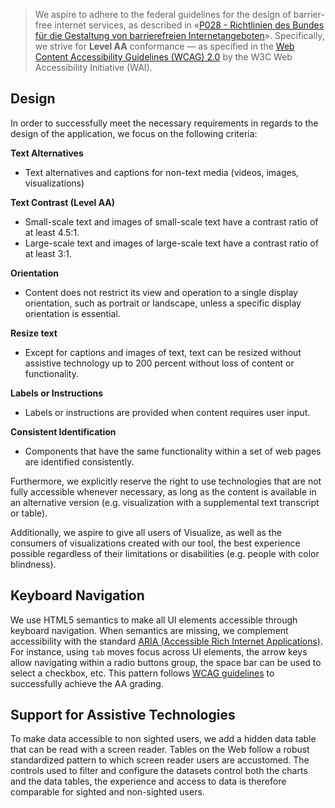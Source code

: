 > We aspire to adhere to the federal guidelines for the design of barrier-free internet services, as described in «[P028 - Richtlinien des Bundes für die Gestaltung von barrierefreien Internetangeboten](https://www.isb.admin.ch/isb/de/home/ikt-vorgaben/prozesse-methoden/p028-richtlinien_bund_gestaltung_barrierefreie_internetangebote.html)». Specifically, we strive for **Level AA** conformance — as specified in the [Web Content Accessibility Guidelines (WCAG) 2.0](https://www.w3.org/TR/WCAG20/) by the W3C Web Accessibility Initiative (WAI).

## Design

In order to successfully meet the necessary requirements in regards to the design of the application, we focus on the following criteria:

**Text Alternatives**

- Text alternatives and captions for non-text media (videos, images, visualizations)

**Text Contrast (Level AA)**

- Small-scale text and images of small-scale text have a contrast ratio of at least 4.5:1.
- Large-scale text and images of large-scale text have a contrast ratio of at least 3:1.

**Orientation**

- Content does not restrict its view and operation to a single display orientation, such as portrait or landscape, unless a specific display orientation is essential.

**Resize text**

- Except for captions and images of text, text can be resized without assistive technology up to 200 percent without loss of content or functionality.

**Labels or Instructions**

- Labels or instructions are provided when content requires user input.

**Consistent Identification**

- Components that have the same functionality within a set of web pages are identified consistently.

Furthermore, we explicitly reserve the right to use technologies that are not fully accessible whenever necessary, as long as the content is available in an alternative version (e.g. visualization with a supplemental text transcript or table).

Additionally, we aspire to give all users of Visualize, as well as the consumers of visualizations created with our tool, the best experience possible regardless of their limitations or disabilities (e.g. people with color blindness).

## Keyboard Navigation

We use HTML5 semantics to make all UI elements accessible through keyboard navigation. When semantics are missing, we complement accessibility with the standard [ARIA (Accessible Rich Internet Applications)](https://developer.mozilla.org/en-US/docs/Web/Accessibility/ARIA). For instance, using `tab` moves focus across UI elements, the arrow keys allow navigating within a radio buttons group, the space bar can be used to select a checkbox, etc. This pattern follows [WCAG guidelines](https://www.w3.org/WAI/WCAG21/quickref/) to successfully achieve the AA grading.

## Support for Assistive Technologies

To make data accessible to non sighted users, we add a hidden data table that can be read with a screen reader. Tables on the Web follow a robust standardized pattern to which screen reader users are accustomed. The controls used to filter and configure the datasets control both the charts and the data tables, the experience and access to data is therefore comparable for sighted and non-sighted users.
